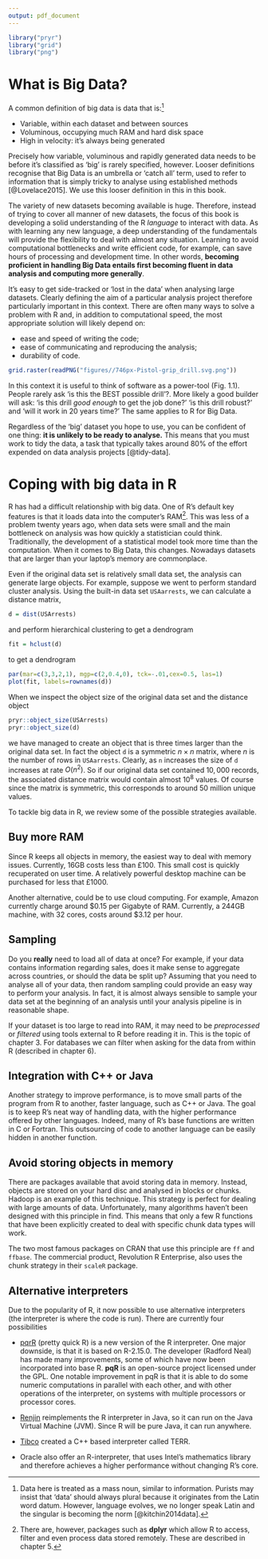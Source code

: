 ```yaml
---
output: pdf_document
---
```


```r
library("pryr")
library("grid")
library("png")
```

\chapter{Big data and R}

# What is Big Data?

A common definition of big data is data that
is:^[Data here is treated as a mass noun, similar to information.
Purists may insist that 'data' should always plural because it originates from the Latin word datum.
However, language evolves, we no longer speak Latin and the singular is becoming the norm [@kitchin2014data].]

- Variable, within each dataset and between sources
- Voluminous, occupying much RAM and hard disk space
- High in velocity: it's always being generated

\noindent Precisely how variable, voluminous and rapidly generated data needs to be before it's classified as 'big' is rarely specified, however.
Looser definitions recognise that Big Data is an umbrella or 'catch all' term, used to refer to information that is simply tricky to analyse using established methods [@Lovelace2015].
We use this looser definition in this in this book.

The variety of new datasets becoming available
is huge. Therefore, instead of trying to cover all manner of new datasets,
the focus of this book is developing a solid understanding of the R *language* to interact with data.
As with learning any new language, a deep understanding of the fundamentals will provide the flexibility to deal with almost any situation.
Learning to avoid computational bottlenecks and write efficient code, for example, can save hours of processing and development time.
In other words, **becoming proficient in handling Big Data entails first becoming fluent in data analysis and computing more generally**.

It's easy to get side-tracked or 'lost in the data' when analysing large datasets.
Clearly defining the aim of a particular analysis project therefore particularly important in this context.
There are often many ways to solve a problem with R and,
in addition to computational speed, the most appropriate solution will likely depend on:

- ease and speed of writing the code;
- ease of communicating and reproducing the analysis;
- durability of code.

```r
grid.raster(readPNG("figures//746px-Pistol-grip_drill.svg.png"))
```

In this context it is useful to think of software as a power-tool (Fig. 1.1). People rarely ask 'is this the BEST possible drill'?.
More likely a good builder will ask: 'is this drill *good enough* to get the job done?' 'is this drill robust?' and 'will it work in 20 years time?' The same applies to R for Big Data.

Regardless of the 'big' dataset you hope to use,
you can be confident of one thing:
**it is unlikely to be ready to analyse.**
This means that you must work to tidy the data,
a task that typically takes around
80% of the effort expended on data analysis projects
[@tidy-data]. 

# Coping with big data in R

R has had a difficult relationship with big data. One of R's default key features is that it loads data into the computer's
RAM^[There are, however, packages such as **dplyr** which allow R to access, filter and even process data stored remotely.
These are described in chapter 5.].
This was less of a problem twenty years ago, when data sets were small and the main bottleneck on analysis was how quickly a statistician could think. Traditionally, the development of a statistical model took more time than the computation. When it comes to Big Data, this changes.
Nowadays datasets that are larger than your laptop's memory are commonplace.

Even if the original data set is relatively small data set, the analysis can generate large objects. For example, suppose we went to perform standard cluster analysis. Using the built-in data set `USAarrests`, we can calculate a distance matrix,
```r
d = dist(USArrests)
```

\noindent and perform hierarchical clustering to get a dendrogram

```r
fit = hclust(d)
```

\noindent to get a dendrogram

```r
par(mar=c(3,3,2,1), mgp=c(2,0.4,0), tck=-.01,cex=0.5, las=1)
plot(fit, labels=rownames(d))
```

\noindent When we inspect the object size of the original data set and the distance object
```r
pryr::object_size(USArrests)
pryr::object_size(d)
```

\noindent we have managed to create an object that is three times larger than the original data set\sidenote{The function \texttt{object\_size} is part of the \texttt{pryr} package, which we will cover in chapter 2.}. In fact the object `d` is a symmetric $n \times n$ matrix, where $n$ is the number of rows in `USAarrests`. Clearly, as `n` increases the size of `d` increases at rate $O(n^2)$. So if our original data set contained $10,000$ records, the associated distance matrix would contain almost $10^8$ values. Of course since the matrix is symmetric, this corresponds to around $50$ million unique values.

To tackle big data in R, we review some of the possible strategies available.

## Buy more RAM

Since R keeps all objects in memory, the easiest way to deal with memory issues. Currently, 16GB costs less than £100. This small cost is quickly recuperated on user time. A relatively powerful desktop machine can be purchased for less that £1000. 

Another alternative, could be to use cloud computing. For example, Amazon currently charge around \$0.15 per Gigabyte of RAM. Currently, a $244$GB machine, with 32 cores, costs around \$3.12 per hour\sidenote{\url{https://aws.amazon.com/ec2/pricing/}}.

## Sampling

Do you **really** need to load all of data at once? For example, if your data contains information regarding sales, does it make sense to aggregate across countries, or should the data be split up? Assuming that you need to analyse all of your data, then random sampling could provide an easy way to perform your analysis. In fact, it is almost always sensible to sample your data set at the beginning of an analysis until your analysis pipeline is in reasonable shape.

If your dataset is too large to read into RAM, it may need to be
*preprocessed* or *filtered* using tools external to R before
reading it in. This is the topic of chapter 3.
For databases we can filter when asking for the data from within R
(described in chapter 6).

## Integration with C++ or Java

Another strategy to improve performance, is to move small parts of the program from R to another, faster language, such as C++ or Java. The goal is to keep R's neat way of handling data, with the higher performance offered by other languages. Indeed, many of R's base functions are written in C or Fortran. This outsourcing of code to another language can be easily hidden in another function. 

## Avoid storing objects in memory

There are packages available that avoid storing data in memory. Instead, objects are stored on your hard disc and analysed in blocks or chunks. Hadoop is an example of this technique. This strategy is perfect for dealing with large amounts of data. Unfortunately, many algorithms haven't been designed with this principle in find. This means that only a few R functions that have been explicitly created to deal with specific chunk data types will work.

The two most famous packages on CRAN that use this principle are `ff` and `ffbase`\sidenote{There is also the `bigmemory` package that does something similar.}. The commercial product,  Revolution R Enterprise, also uses the chunk strategy in their `scaleR` package.

## Alternative interpreters

Due to the popularity of R, it now possible to use alternative interpreters (the interpreter is where the code is run). There are currently four possibilities

 * [pqrR](http://www.pqr-project.org/) (pretty quick R) is a new version of the R interpreter. One major downside, is that it is based on R-2.15.0. The developer (Radford Neal) has made many improvements, some of which have now been incorporated into base R. **pqR** is an open-source project licensed under the GPL. One notable improvement in pqR is that it is able to do some numeric computations in parallel with each other, and with other operations of the interpreter, on systems with multiple processors or processor cores.
 
  * [Renjin](http://www.renjin.org/) reimplements the R interpreter in Java, so it can run on the Java Virtual Machine (JVM). Since R will be pure Java, it can run anywhere.

  * [Tibco](http://spotfire.tibco.com/) created a C++ based interpreter called TERR. 

  * Oracle also offer an R-interpreter, that uses  Intel's mathematics library and therefore achieves a higher performance without changing R's core. 


